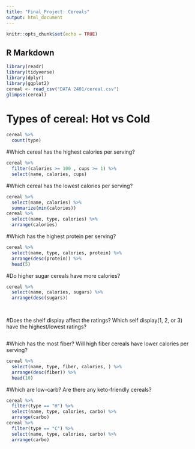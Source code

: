 ```yaml
---
title: "Final_Project: Cereals"
output: html_document
---
```


```r
knitr::opts_chunk$set(echo = TRUE)
```

## R Markdown



```r
library(readr)
library(tidyverse)
library(dplyr)
library(ggplot2) 
cereal <- read_csv("DATA 2401/cereal.csv")
glimpse(cereal)
```
# Types of cereal: Hot vs Cold
```r
cereal %>% 
  count(type)
```




#Which cereal has the highest calories per serving?

```r
cereal %>% 
  filter(calories >= 100 , cups >= 1) %>% 
  select(name, calories, cups) 

```

#Which cereal has the lowest calories per serving?
```r
cereal %>% 
  select(name, calories) %>% 
  summarize(min(calories)) 
cereal %>% 
  select(name, type, calories) %>% 
  arrange(calories) 
```

#Which has the highest protein per serving?
```r

cereal %>% 
  select(name, type, calories, protein) %>% 
  arrange(desc(protein)) %>% 
  head(5)

```

#Do higher sugar cereals have more calories?
```r
cereal %>% 
  select(name, calories, sugars) %>% 
  arrange(desc(sugars)) 

  
```

#Does the shelf display affect the ratings?  Which self display(1, 2, or 3) have the highest/lowest ratings? 
```r

```

#Which has the most fiber? Will high fiber cereals have lower calories per serving?  
```r
cereal %>% 
  select(name, type, fiber, calories, ) %>% 
  arrange(desc(fiber)) %>% 
  head(10)

```

#Which are low-carb? Are there any keto-friendly cereals? 
```r
cereal %>% 
  filter(type == "H") %>% 
  select(name, type, calories, carbo) %>% 
  arrange(carbo)
cereal %>% 
  filter(type == "C") %>% 
  select(name, type, calories, carbo) %>% 
  arrange(carbo)
```




